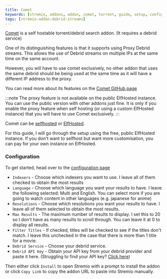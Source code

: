 ```yaml
---
title: Comet
keywords: [stremio, addons, addon, comet, torrent, guide, setup, configuration, install, link]
tags: [stremio-addon:debrid-streams]
---
```



<StremioAddonButtons id="comet" manifest="https://comet.elfhosted.com/manifest.json" configurable={true} configurationRequired={true} source="https://github.com/g0ldyy/comet"/> 


[Comet](https://github.com/g0ldyy/comet) is a self hostable torrent/debrid search addon. (It requires a debrid service)

One of its distinguishing features is that it supports using Proxy Debrid streams. 
This allows the use of Debrid streams on multiple IPs at the same time on the same account.

However, you will have to use comet exclusively, no other addon that uses the same debrid should be being used at the same time as it will have a different IP address to the proxy. 

You can read more about its features on the [Comet GitHub page](https://github.com/g0ldyy/comet?tab=readme-ov-file#features)

:::note
The proxy feature is not available on the public ElfHosted instance. You can use the public version with other addons just fine.
It is only if you enable the proxy feature when self hosting (or using a custom ElfHosted instance) that you will have to use Comet exclusively.
:::

Comet can be [selfhosted](https://github.com/g0ldyy/comet?tab=readme-ov-file#self-hosted) or [ElfHosted](https://elfhosted.com/app/comet/).

For this guide, I will go through the setup using the free, public ElfHosted instance. If you don't want to selfhost but want more customisation, you can pay for your own instance on ElfHosted.

<h3>Configuration</h3>

To get started, head over to the [configuration page](https://comet.elfhosted.com/configure)

- `Indexers` - Choose which indexers you want to use. I leave all of them checked to obtain the most results
- `Language` - Choose which language you want your results to have. I leave the following selected: Multi and English. You can select more if you are going to watch content in other languages (e.g. japanese for anime)
- `Resolutions` - Choose which resolutions you want your results to have. I leave all of them selected to obtain the most results.
- `Max Results` - The maximum number of results to display. I set this to 20 so I don't have as many results to scroll through. You can leave it at 0 to display all results.
- `Filter Titles` - If checked, titles will be checked to see if the titles don't match. I leave this unchecked in the case that there is more than 1 title for a movie.
- `Debrid Service` - Choose your debrid service.
- `Debrid API Key` - Obtain your API key from your debrid provider and paste it here. (Struggling to find your API key? [Click here](/stremio/faq#where-can-i-find-my-debrid-api-key))

Then either click `Install` to open Stremio with a prompt to install the addon or click `Copy Link` to copy the addon URL to paste into Stremio manually.


